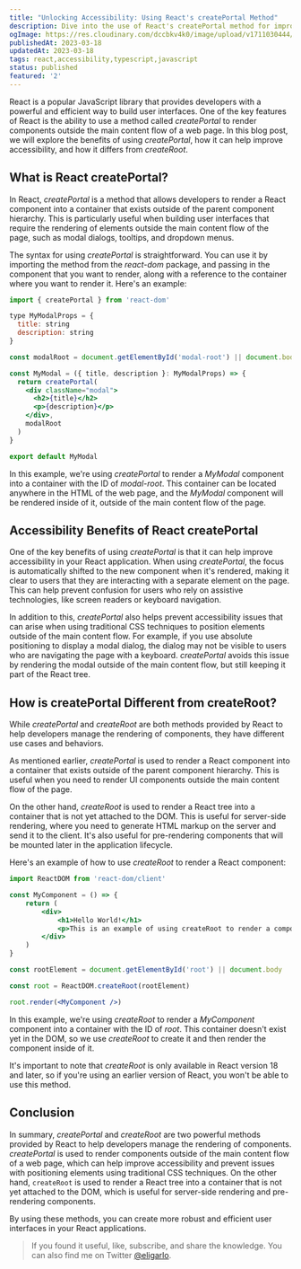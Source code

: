 ```yaml
---
title: "Unlocking Accessibility: Using React's createPortal Method"
description: Dive into the use of React's createPortal method for improved accessibility. Understand its benefits and how it compares to createRoot in web development.
ogImage: https://res.cloudinary.com/dccbkv4k0/image/upload/v1711030444/Unlocking_Accessibility__Using_React_s_createPortal_Method_kbbbul.png
publishedAt: 2023-03-18
updatedAt: 2023-03-18
tags: react,accessibility,typescript,javascript
status: published
featured: '2'
---
```


React is a popular JavaScript library that provides developers with a powerful and efficient way to build user interfaces. One of the key features of React is the ability to use a method called _createPortal_ to render components outside the main content flow of a web page. In this blog post, we will explore the benefits of using _createPortal_, how it can help improve accessibility, and how it differs from _createRoot_.

## What is React createPortal?

In React, _createPortal_ is a method that allows developers to render a React component into a container that exists outside of the parent component hierarchy. This is particularly useful when building user interfaces that require the rendering of elements outside the main content flow of the page, such as modal dialogs, tooltips, and dropdown menus.

The syntax for using _createPortal_ is straightforward. You can use it by importing the method from the _react-dom_ package, and passing in the component that you want to render, along with a reference to the container where you want to render it. Here's an example:

```jsx
import { createPortal } from 'react-dom'

type MyModalProps = {
  title: string
  description: string
}

const modalRoot = document.getElementById('modal-root') || document.body

const MyModal = ({ title, description }: MyModalProps) => {
  return createPortal(
    <div className="modal">
      <h2>{title}</h2>
      <p>{description}</p>
    </div>,
    modalRoot
  )
}

export default MyModal
```

In this example, we're using _createPortal_ to render a _MyModal_ component into a container with the ID of _modal-root_. This container can be located anywhere in the HTML of the web page, and the _MyModal_ component will be rendered inside of it, outside of the main content flow of the page.

## Accessibility Benefits of React createPortal

One of the key benefits of using _createPortal_ is that it can help improve accessibility in your React application. When using _createPortal_, the focus is automatically shifted to the new component when it's rendered, making it clear to users that they are interacting with a separate element on the page. This can help prevent confusion for users who rely on assistive technologies, like screen readers or keyboard navigation.

In addition to this, _createPortal_ also helps prevent accessibility issues that can arise when using traditional CSS techniques to position elements outside of the main content flow. For example, if you use absolute positioning to display a modal dialog, the dialog may not be visible to users who are navigating the page with a keyboard. _createPortal_ avoids this issue by rendering the modal outside of the main content flow, but still keeping it part of the React tree.

## How is createPortal Different from createRoot?

While _createPortal_ and _createRoot_ are both methods provided by React to help developers manage the rendering of components, they have different use cases and behaviors.

As mentioned earlier, _createPortal_ is used to render a React component into a container that exists outside of the parent component hierarchy. This is useful when you need to render UI components outside the main content flow of the page.

On the other hand, _createRoot_ is used to render a React tree into a container that is not yet attached to the DOM. This is useful for server-side rendering, where you need to generate HTML markup on the server and send it to the client. It's also useful for pre-rendering components that will be mounted later in the application lifecycle.

Here's an example of how to use _createRoot_ to render a React component:

```jsx
import ReactDOM from 'react-dom/client'

const MyComponent = () => {
	return (
		<div>
			<h1>Hello World!</h1>
			<p>This is an example of using createRoot to render a component.</p>
		</div>
	)
}

const rootElement = document.getElementById('root') || document.body

const root = ReactDOM.createRoot(rootElement)

root.render(<MyComponent />)
```

In this example, we're using _createRoot_ to render a _MyComponent_ component into a container with the ID of _root_. This container doesn't exist yet in the DOM, so we use _createRoot_ to create it and then render the component inside of it.

It's important to note that _createRoot_ is only available in React version 18 and later, so if you're using an earlier version of React, you won't be able to use this method.

## Conclusion

In summary, _createPortal_ and _createRoot_ are two powerful methods provided by React to help developers manage the rendering of components. _createPortal_ is used to render components outside of the main content flow of a web page, which can help improve accessibility and prevent issues with positioning elements using traditional CSS techniques. On the other hand, `createRoot` is used to render a React tree into a container that is not yet attached to the DOM, which is useful for server-side rendering and pre-rendering components.

By using these methods, you can create more robust and efficient user interfaces in your React applications.

> If you found it useful, like, subscribe, and share the knowledge.
> You can also find me on Twitter [@eligarlo][twitter profile].

[twitter profile]: https://twitter.com/intent/user?screen_name=eligarlo
